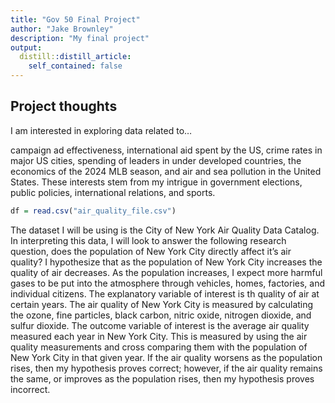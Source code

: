 ```yaml
---
title: "Gov 50 Final Project"
author: "Jake Brownley"
description: "My final project"
output:
  distill::distill_article:
    self_contained: false
---
```




## Project thoughts

I am interested in exploring data related to...

campaign ad effectiveness, international aid spent by the US, crime rates in major US cities, spending of leaders in under developed countries, the economics of the 2024 MLB season, and air and sea pollution in the United States. These interests stem from my intrigue in government elections, public policies, international relations, and sports. 

```r
df = read.csv("air_quality_file.csv")
```

The dataset I will be using is the City of New York Air Quality Data Catalog. In interpreting this data, I will look to answer the following research question, does the population of New York City directly affect it's air quality? I hypothesize that as the population of New York City increases the quality of air decreases. As the population increases, I expect more harmful gases to be put into the atmosphere through vehicles, homes, factories, and individual citizens. The explanatory variable of interest is th quality of air at certain years. The air quality of New York City is measured by calculating the ozone, fine particles, black carbon, nitric oxide, nitrogen dioxide, and sulfur dioxide. The outcome variable of interest is the average air quality measured each year in New York City. This is measured by using the air quality measurements and cross comparing them with the population of New York City in that given year. If the air quality worsens as the population rises, then my hypothesis proves correct; however, if the air quality remains the same, or improves as the population rises, then my hypothesis proves incorrect. 
